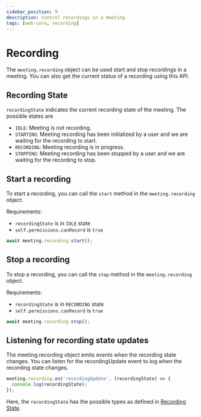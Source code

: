 ```yaml
---
sidebar_position: 9
description: Control recordings in a meeting.
tags: [web-core, recording]
---
```


# Recording

The `meeting.recording` object can be used start and stop recordings in a meeting. You can also get the current status of a recording using this API.

## Recording State
`recordingState` indicates the current recording state of the meeting. The possible states are
- `IDLE`: Meeting is not recording.
- `STARTING`: Meeting recording has been initialized by a user and we are waiting for the recording to start.
- `RECORDING`: Meeting recording is in progress.
- `STOPPING`: Meeting recording has been stopped by a user and we are waiting for the recording to stop.

## Start a recording

To start a recording, you can call the `start` method in the `meeting.recording` object. 

Requirements:
- `recordingState` is in `IDLE` state
- `self.permissions.canRecord` is `true`

```ts
await meeting.recording.start();
```

## Stop a recording

To stop a recording, you can call the `stop` method in the `meeting.recording` object.

Requirements:
- `recordingState` is in `RECORDING` state
- `self.permissions.canRecord` is `true`

```ts
await meeting.recording.stop();
```

## Listening for recording state updates

The meeting.recording object emits events when the recording state changes. You can listen for the recordingUpdate event to log when the recording state changes.
```ts
meeting.recording.on('recordingUpdate', (recordingState) => {
  console.log(recordingState);
});
```
Here, the `recordingState` has the possible types as defined in [Recording State](#recording-state).
